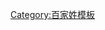{{Navbox
|name  = 中國前一百大姓氏
|title = <span style="color:#fafad2;">中国大陆</span>前一百大[[姓氏|<span style="color:#fafad2;">姓氏</span>]]

|style=text-align:left
|titlestyle=background-color:#8B4513; color:#FAFAD2|groupstyle=text-align:center;background-color:#8B4513; color:#FAFAD2
|belowstyle = background:#8B4513; color:#FAFAD2
|oddstyle = background:#FFF5EE;
|evenstyle = background:#FDF5E6;

|group1 = 1～25位
|list1 = <big> [[王姓|王]] [[李姓|李]] [[张姓|张]] [[刘姓|刘]] [[陳姓|陈]] [[杨姓|杨]] [[黄姓|黄]] [[赵姓|赵]] [[吳姓|吴]] [[周姓|周]] [[徐姓|徐]] [[孙姓|孙]] [[马姓|马]] [[朱姓|朱]] [[胡姓|胡]] [[郭姓|郭]] [[何姓|何]] [[林姓|林]] [[罗姓|罗]] [[高姓|高]] [[鄭姓|郑]] [[梁姓|梁]] [[谢姓|谢]] [[宋姓|宋]] [[唐姓|唐]]</big>
|group2 = 26～50位 
|list2 = <big> [[许姓|许]] [[韩姓|韩]]  [[鄧姓|邓]] [[冯姓|冯]] [[曹姓|曹]] [[彭姓|彭]] [[曾姓|曾]] [[蕭姓|萧]] [[田姓|田]] [[董姓|董]] [[潘姓|潘]] [[袁姓|袁]] [[蔡姓|蔡]] [[蒋姓|蒋]] [[余姓|余]] [[于姓|-{于}-]] [[杜姓|杜]] [[葉姓|叶]] [[程姓|程]] [[魏姓|魏]] [[苏姓|苏]] [[吕姓|吕]] [[丁姓|丁]] [[任姓|任]] [[卢姓|卢]]</big>
|group3 = 51～75位
|list3 = <big> [[姚姓|姚]] [[沈姓|沈]] [[鍾姓|钟]] [[姜姓|姜]] [[崔姓|崔]] [[谭姓|谭]] [[陸姓|陸]] [[范姓|范]]  [[汪姓|汪]] [[廖姓|廖]] [[石姓|石]] [[金姓|金]] [[韋姓|韋]] [[贾姓|贾]] [[夏姓|夏]] [[傅姓|傅]] [[方姓|方]] [[邹姓|邹]] [[熊姓|熊]] [[白姓|白]] [[孟姓|孟]] [[秦姓|秦]] [[邱姓|邱]] [[侯姓|侯]] [[江姓|江]]</big>
|group4 = 76～100位
|list4 = <big> [[尹姓|尹]] [[薛姓|薛]] [[闫姓|闫]] [[段姓|段]] [[雷姓|雷]] [[龍姓|龙]] [[黎姓|黎]] [[史姓|史]] [[陶姓|陶]] [[贺姓|贺]] [[毛姓|毛]] [[郝姓|郝]] [[顾姓|顾]] [[龚姓|龚]] [[邵姓|邵]] [[万姓|万]] [[覃姓|覃]] [[武姓|武]] [[钱姓|钱]] [[戴姓|戴]] [[严姓|严]] [[莫姓|莫]] [[孔姓|孔]] [[向姓|向]] [[常姓|常]]</big>|below = 出自2021年1月中华人民共和国公安部户政管理研究中心发布的2020年全国姓名报告，萧与肖、戴与代、阎与闫、邱与丘、傅与付等分别统计。
<br/>另見：[[中國姓氏排名|<span style="color:#FAFAD2">中國姓氏排名</span>]]
}}<noinclude>[[Category:百家姓模板]]</noinclude>